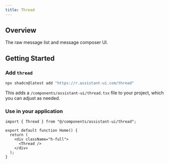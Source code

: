 ```yaml
---
title: Thread
---
```



## Overview

The raw message list and message composer UI.

## Getting Started

<Steps>
  <Step>

### Add `thread`

```sh
npx shadcn@latest add "https://r.assistant-ui.com/thread"
```

This adds a `/components/assistant-ui/thread.tsx` file to your project, which you can adjust as needed.

  </Step>
  <Step>

### Use in your application

```tsx title="/app/page.tsx" {1,6}
import { Thread } from "@/components/assistant-ui/thread";

export default function Home() {
  return (
    <div className="h-full">
      <Thread />
    </div>
  );
}
```

  </Step>
</Steps>

